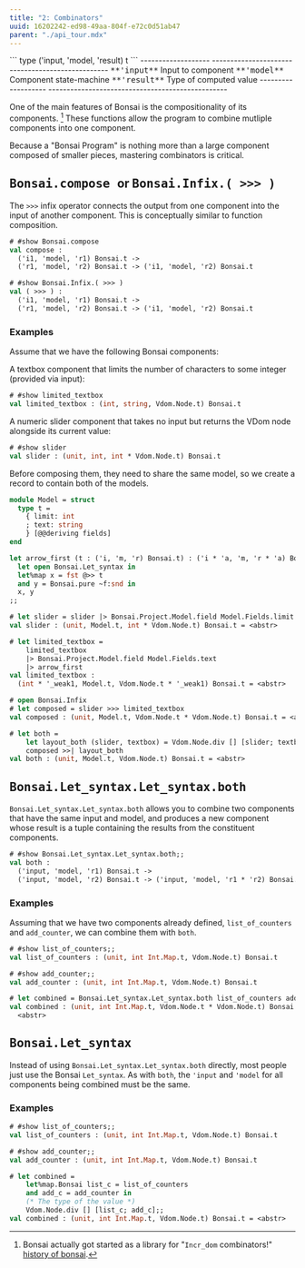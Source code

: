 ```yaml
---
title: "2: Combinators"
uuid: 16202242-ed98-49aa-804f-e72c0d51ab47
parent: "./api_tour.mdx"
---
```


<div id="floater">
```
type ('input, 'model, 'result) t
```
------------------- -------------------------------------------------
<tt>**'input**</tt>   Input to component
<tt>**'model**</tt>   Component state-machine
<tt>**'result**</tt>  Type of computed value
------------------- -------------------------------------------------
</div>

<!--
```ocaml
# open! Bonsai_mdx
# open! Core_kernel
```
-->

One of the main features of Bonsai is the compositionality of its components. [^history]
These functions allow the program to combine mutliple components into one
component.

Because a "Bonsai Program" is nothing more than a large component composed
of smaller pieces, mastering combinators is critical.

## <tt> Bonsai.compose </tt> or  <tt> Bonsai.Infix.( >>> ) </tt>

The `>>>` infix operator connects the output from one component into the input
of another component.  This is conceptually similar to function composition.

```ocaml
# #show Bonsai.compose
val compose :
  ('i1, 'model, 'r1) Bonsai.t ->
  ('r1, 'model, 'r2) Bonsai.t -> ('i1, 'model, 'r2) Bonsai.t

# #show Bonsai.Infix.( >>> )
val ( >>> ) :
  ('i1, 'model, 'r1) Bonsai.t ->
  ('r1, 'model, 'r2) Bonsai.t -> ('i1, 'model, 'r2) Bonsai.t
```


### Examples

<!--
```ocaml
let limited_textbox: (int, string, Vdom.Node.t) Bonsai.t  = Bonsai.pure (fun _ -> failwith "")
let slider: (unit, int, int * Vdom.Node.t) Bonsai.t  = Bonsai.pure (fun _ -> failwith "")
```
-->

Assume that we have the following Bonsai components:

A textbox component that limits the number of characters to some integer
(provided via input):

```ocaml
# #show limited_textbox
val limited_textbox : (int, string, Vdom.Node.t) Bonsai.t
```

A numeric slider component that takes no input but returns
the VDom node alongside its current value:

```ocaml
# #show slider
val slider : (unit, int, int * Vdom.Node.t) Bonsai.t
```

Before composing them, they need to share the same model, so we create a
record to contain both of the models.

```ocaml
module Model = struct
  type t =
    { limit: int
    ; text: string
    } [@@deriving fields]
end
```


```ocaml
let arrow_first (t : ('i, 'm, 'r) Bonsai.t) : ('i * 'a, 'm, 'r * 'a) Bonsai.t =
  let open Bonsai.Let_syntax in
  let%map x = fst @>> t
  and y = Bonsai.pure ~f:snd in
  x, y
;;
```


```ocaml
# let slider = slider |> Bonsai.Project.Model.field Model.Fields.limit
val slider : (unit, Model.t, int * Vdom.Node.t) Bonsai.t = <abstr>

# let limited_textbox =
    limited_textbox
    |> Bonsai.Project.Model.field Model.Fields.text
    |> arrow_first
val limited_textbox :
  (int * '_weak1, Model.t, Vdom.Node.t * '_weak1) Bonsai.t = <abstr>

# open Bonsai.Infix
# let composed = slider >>> limited_textbox
val composed : (unit, Model.t, Vdom.Node.t * Vdom.Node.t) Bonsai.t = <abstr>

# let both =
    let layout_both (slider, textbox) = Vdom.Node.div [] [slider; textbox] in
    composed >>| layout_both
val both : (unit, Model.t, Vdom.Node.t) Bonsai.t = <abstr>
```

## <tt> Bonsai.Let\_syntax.Let\_syntax.both </tt>

`Bonsai.Let_syntax.Let_syntax.both` allows you to combine two
components that have the same input and model, and produces a new
component whose result is a tuple containing the results from the
constituent components.

```ocaml
# #show Bonsai.Let_syntax.Let_syntax.both;;
val both :
  ('input, 'model, 'r1) Bonsai.t ->
  ('input, 'model, 'r2) Bonsai.t -> ('input, 'model, 'r1 * 'r2) Bonsai.t
```

### Examples


<!--
```ocaml
let list_of_counters: (unit, int Int.Map.t, Vdom.Node.t) Bonsai.t = Bonsai.pure(fun _ -> failwith "")
let add_counter: (unit, int Int.Map.t, Vdom.Node.t) Bonsai.t = Bonsai.pure(fun _ -> failwith "")
```
-->

Assuming that we have two components already defined, `list_of_counters` and `add_counter`,
we can combine them with `both`.

```ocaml
# #show list_of_counters;;
val list_of_counters : (unit, int Int.Map.t, Vdom.Node.t) Bonsai.t

# #show add_counter;;
val add_counter : (unit, int Int.Map.t, Vdom.Node.t) Bonsai.t

# let combined = Bonsai.Let_syntax.Let_syntax.both list_of_counters add_counter;;
val combined : (unit, int Int.Map.t, Vdom.Node.t * Vdom.Node.t) Bonsai.t =
  <abstr>
```

## <tt> Bonsai.Let\_syntax </tt>

Instead of using `Bonsai.Let_syntax.Let_syntax.both` directly, most people just
use the Bonsai `Let_syntax`.  As with `both`, the `'input` and `'model` for all
components being combined must be the same.

### Examples


```ocaml
# #show list_of_counters;;
val list_of_counters : (unit, int Int.Map.t, Vdom.Node.t) Bonsai.t

# #show add_counter;;
val add_counter : (unit, int Int.Map.t, Vdom.Node.t) Bonsai.t

# let combined =
    let%map.Bonsai list_c = list_of_counters
    and add_c = add_counter in
    (* The type of the value *)
    Vdom.Node.div [] [list_c; add_c];;
val combined : (unit, int Int.Map.t, Vdom.Node.t) Bonsai.t = <abstr>
```

[^history]: Bonsai actually got started as a library for "`Incr_dom` combinators!"
  [history of bonsai](./history.md).
